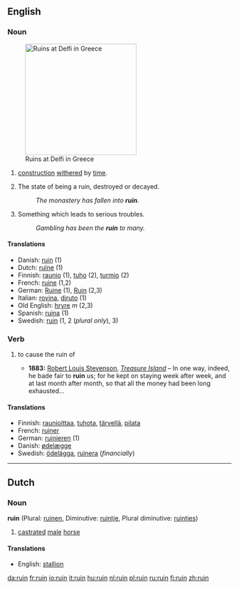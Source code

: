 ==English==

===Noun===
{{en-noun-reg}}
[[Image:Ruins at Delfi.JPG|right|250px|thumb|Ruins at Delfi in Greece]]

# {{countable}} [[construction]] [[withered]] by [[time]].
# {{uncountable}} The state of being a ruin, destroyed or decayed.
#:''The monastery has fallen into '''ruin'''.''
# {{uncountable}} Something which leads to serious troubles.
#:''Gambling has been the '''ruin''' to many.''

====Translations====
*Danish: [[ruin#Danish|ruin]] (1)
*Dutch: [[ruïne]] {{f}} (1)
*Finnish: [[raunio]] (1), [[tuho]] (2), [[turmio]] (2)
*French: [[ruine]] {{f}} (1,2)
*German: [[Ruine]] {{f}} (1), [[Ruin]] {{m}} (2,3)
*Italian: [[rovina]], [[diruto]] (1)
*Old English: [[hryre]] ''m'' (2,3)
*Spanish: [[ruina]] {{f}} (1)
*Swedish: [[ruin#Swedish|ruin]] {{c}} (1, 2 (''plural only''), 3)

===Verb===
{{en-infl-reg-consonant|ruin||}}

# {{transitive}} to cause the ruin of
#*'''1883:''' [[w:Robert Louis Stevenson|Robert Louis Stevenson]], ''[[w:Treasure Island|Treasure Island]]'' – In one way, indeed, he bade fair to '''ruin''' us; for he kept on staying week after week, and at last month after month, so that all the money had been long exhausted...

====Translations====
*Finnish: [[raunioittaa]], [[tuhota]], [[tärvellä]], [[pilata]]
*French: [[ruiner]]
*German: [[ruinieren]] (1)
*Danish: [[ødelæg]]ge 
*Swedish: [[ödelägga]], [[ruinera]] (''financially'')

----

==Dutch==
===Noun===
'''ruin''' (Plural: [[ruinen]], Diminutive: [[ruintje]], Plural diminutive: [[ruintjes]])

# [[castrate]]d [[male]] [[horse]]

====Translations====
*English: [[stallion]]

[[da:ruin]]
[[fr:ruin]]
[[io:ruin]]
[[it:ruin]]
[[hu:ruin]]
[[nl:ruin]]
[[pl:ruin]]
[[ru:ruin]]
[[fi:ruin]]
[[zh:ruin]]